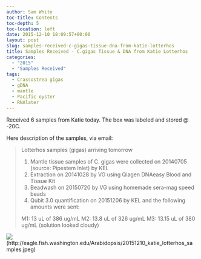 ```yaml
---
author: Sam White
toc-title: Contents
toc-depth: 5
toc-location: left
date: 2015-12-10 18:09:57+00:00
layout: post
slug: samples-received-c-gigas-tissue-dna-from-katie-lotterhos
title: Samples Received - C.gigas Tissue & DNA from Katie Lotterhos
categories:
  - "2015"
  - "Samples Received"
tags:
  - Crassostrea gigas
  - gDNA
  - mantle
  - Pacific oyster
  - RNAlater
---
```


Received 6 samples from Katie today. The box was labeled and stored @ -20C.



Here description of the samples, via email:









<blockquote>Lotterhos samples (gigas) arriving tomorrow

1) Mantle tissue samples of C. gigas were collected on 20140705 (source: Pipestem Inlet) by KEL
2) Extraction on 20141028 by VG using Qiagen DNAeasy Blood and Tissue Kit
3) Beadwash on 20150720 by VG using homemade sera-mag speed beads
4) Qubit 3.0 quantification on 20151206 by KEL and the following amounts were sent:

M1: 13 uL of 386 ug/mL
M2: 13.8 uL of 326 ug/mL
M3: 13.15 uL of 380 ug/mL (solution looked cloudy)</blockquote>




![](https://eagle.fish.washington.edu/Arabidopsis/20151210_katie_lotterhos_samples.jpeg)(http://eagle.fish.washington.edu/Arabidopsis/20151210_katie_lotterhos_samples.jpeg)





